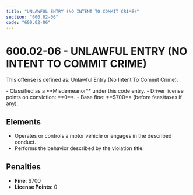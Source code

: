 ```yaml
---
title: "UNLAWFUL ENTRY (NO INTENT TO COMMIT CRIME)"
section: "600.02-06"
code: "600.02-06"
---
```





# 600.02-06 - UNLAWFUL ENTRY (NO INTENT TO COMMIT CRIME)

This offense is defined as: Unlawful Entry (No Intent To Commit Crime).

<Aside type="caution" title="Charge Type: Misdemeanor">
- Classified as a **Misdemeanor** under this code entry.
- Driver license points on conviction: **0**.
- Base fine: **$700** (before fees/taxes if any).
</Aside>

## Elements
- Operates or controls a motor vehicle or engages in the described conduct.
- Performs the behavior described by the violation title.

## Penalties
- **Fine**: $700
- **License Points**: 0
